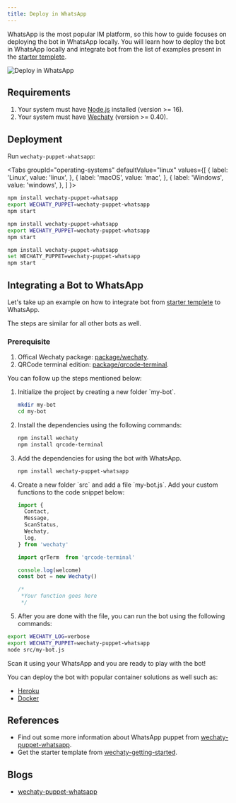 ```yaml
---
title: Deploy in WhatsApp
---
```


WhatsApp  is the most popular IM platform, so this how to guide focuses on deploying the bot in WhatsApp locally. You will learn how to deploy the bot in WhatsApp locally and integrate bot from the list of examples present in the [starter templete](https://github.com/wechaty/wechaty-getting-started).

![Deploy in WhatsApp](../../static/img/docs/howto/deploy-whatsapp/deploy-whatsapp.webp)

## Requirements

1. Your system must have [Node.js](https://nodejs.org/en/download/package-manager/) installed (version >= 16).
2. Your system must have [Wechaty](https://github.com/wechaty/wechaty) (version >= 0.40).

## Deployment

Run `wechaty-puppet-whatsapp`:

<!-- MDX import -->

<Tabs
  groupId="operating-systems"
  defaultValue="linux"
  values={[
    { label: 'Linux',   value: 'linux', },
    { label: 'macOS',   value: 'mac', },
    { label: 'Windows', value: 'windows', },
  ]
}>

<TabItem value="linux">

```sh
npm install wechaty-puppet-whatsapp
export WECHATY_PUPPET=wechaty-puppet-whatsapp
npm start
```

</TabItem>
<TabItem value="mac">

```sh
npm install wechaty-puppet-whatsapp
export WECHATY_PUPPET=wechaty-puppet-whatsapp
npm start
```

</TabItem>
<TabItem value="windows">

```sh
npm install wechaty-puppet-whatsapp
set WECHATY_PUPPET=wechaty-puppet-whatsapp
npm start
```

</TabItem>
</Tabs>

## Integrating a Bot to WhatsApp

Let's take up an example on how to integrate bot from [starter templete](https://github.com/wechaty/wechaty-getting-started) to WhatsApp.

The steps are similar for all other bots as well.

### Prerequisite

1. Offical Wechaty package: [package/wechaty](https://www.npmjs.com/package/wechaty).
2. QRCode terminal edition: [package/qrcode-terminal](https://www.npmjs.com/package/qrcode-terminal).

You can follow up the steps mentioned below:

<ol><li> Initialize the project by creating a new folder `my-bot`.</li>

```bash
mkdir my-bot
cd my-bot
```

<li> Install the dependencies using the following commands:</li>

```bash
npm install wechaty
npm install qrcode-terminal
```

<li> Add the dependencies for using the bot with WhatsApp.</li>

```bash
npm install wechaty-puppet-whatsapp
```

<li> Create a new folder `src` and add a file `my-bot.js`. Add your custom functions to the code snippet below:</li>

```ts
import {
  Contact,
  Message,
  ScanStatus,
  Wechaty,
  log,
} from 'wechaty'

import qrTerm  from 'qrcode-terminal'

console.log(welcome)
const bot = new Wechaty()

/*
 *Your function goes here
 */
```

<li> After you are done with the file, you can run the bot using the following commands:</li></ol>

```bash
export WECHATY_LOG=verbose
export WECHATY_PUPPET=wechaty-puppet-whatsapp
node src/my-bot.js
```

Scan it using your WhatsApp and you are ready to play with the bot!

You can deploy the bot with popular container solutions as well such as:

* [Heroku](howto/heroku.mdx)
* [Docker](howto/docker.mdx)

## References

* Find out some more information about WhatsApp puppet from [wechaty-puppet-whatsapp](https://github.com/wechaty/wechaty-puppet-whatsapp).
* Get the starter template from [wechaty-getting-started](https://github.com/wechaty/wechaty-getting-started).

## Blogs

* [wechaty-puppet-whatsapp](https://wechaty.js.org/2021/02/15/publishment-of-wechaty-whatsapp-puppet)
